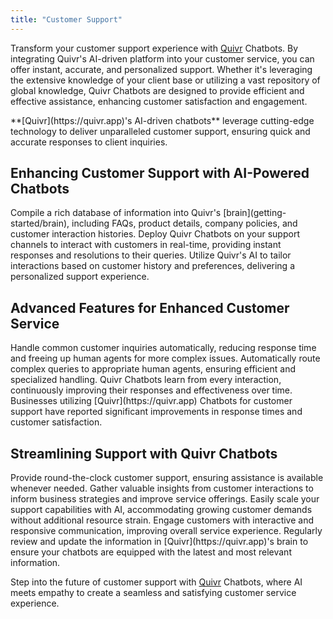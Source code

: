 ```yaml
---
title: "Customer Support"
---
```


Transform your customer support experience with [Quivr](https://quivr.app) Chatbots. By integrating Quivr's AI-driven platform into your customer service, you can offer instant, accurate, and personalized support. Whether it's leveraging the extensive knowledge of your client base or utilizing a vast repository of global knowledge, Quivr Chatbots are designed to provide efficient and effective assistance, enhancing customer satisfaction and engagement.

<Note>
    **[Quivr](https://quivr.app)'s AI-driven chatbots** leverage cutting-edge technology to deliver unparalleled customer support, ensuring quick and accurate responses to client inquiries.
</Note>

## Enhancing Customer Support with AI-Powered Chatbots
<Steps>
    <Step title="Building a Comprehensive Knowledge Base">
        Compile a rich database of information into Quivr's [brain](getting-started/brain), including FAQs, product details, company policies, and customer interaction histories.
    </Step>
    <Step title="Real-Time Customer Interaction">
        Deploy Quivr Chatbots on your support channels to interact with customers in real-time, providing instant responses and resolutions to their queries.
    </Step>
    <Step title="Personalized Customer Experience">
        Utilize Quivr's AI to tailor interactions based on customer history and preferences, delivering a personalized support experience.
    </Step>
</Steps>

## Advanced Features for Enhanced Customer Service
<AccordionGroup>
    <Accordion title="Automated Query Resolution" icon="robot">
        Handle common customer inquiries automatically, reducing response time and freeing up human agents for more complex issues.
    </Accordion>
    <Accordion title="Intelligent Routing" icon="share-nodes">
        Automatically route complex queries to appropriate human agents, ensuring efficient and specialized handling.
    </Accordion>
    <Accordion title="Continuous Learning and Improvement" icon="sync-alt">
        Quivr Chatbots learn from every interaction, continuously improving their responses and effectiveness over time.
    </Accordion>
</AccordionGroup>

<Check>
    Businesses utilizing [Quivr](https://quivr.app) Chatbots for customer support have reported significant improvements in response times and customer satisfaction.
</Check>

## Streamlining Support with Quivr Chatbots
<CardGroup cols={2}>
    <Card title="24/7 Customer Assistance" icon="clock">
        Provide round-the-clock customer support, ensuring assistance is available whenever needed.
    </Card>
    <Card title="Data-Driven Insights" icon="analytics">
        Gather valuable insights from customer interactions to inform business strategies and improve service offerings.
    </Card>
    <Card title="Scalable Support Solutions" icon="expand-arrows-alt">
        Easily scale your support capabilities with AI, accommodating growing customer demands without additional resource strain.
    </Card>
    <Card title="Enhanced User Engagement" icon="comments">
        Engage customers with interactive and responsive communication, improving overall service experience.
    </Card>
</CardGroup>

<Tip>
    Regularly review and update the information in [Quivr](https://quivr.app)'s brain to ensure your chatbots are equipped with the latest and most relevant information.
</Tip>

Step into the future of customer support with [Quivr](https://quivr.app) Chatbots, where AI meets empathy to create a seamless and satisfying customer service experience.